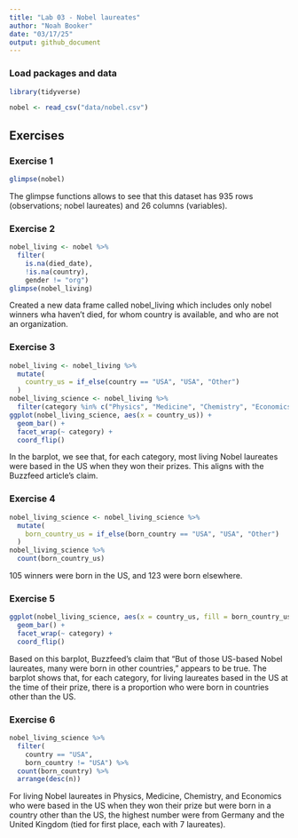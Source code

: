 ```yaml
---
title: "Lab 03 - Nobel laureates"
author: "Noah Booker"
date: "03/17/25"
output: github_document
---
```


### Load packages and data

```r
library(tidyverse) 
```

```r
nobel <- read_csv("data/nobel.csv")
```

## Exercises

### Exercise 1
```r
glimpse(nobel)
```

The glimpse functions allows to see that this dataset has 935 rows (observations; nobel laureates)
and 26 columns (variables).


### Exercise 2

```r
nobel_living <- nobel %>% 
  filter(
    is.na(died_date),
    !is.na(country),
    gender != "org")
glimpse(nobel_living)
```
Created a new data frame called nobel_living which includes only nobel winners wha haven't died,
for whom country is available, and who are not an organization.

### Exercise 3

```r
nobel_living <- nobel_living %>%
  mutate(
    country_us = if_else(country == "USA", "USA", "Other")
  )
nobel_living_science <- nobel_living %>%
  filter(category %in% c("Physics", "Medicine", "Chemistry", "Economics"))
ggplot(nobel_living_science, aes(x = country_us)) +
  geom_bar() +
  facet_wrap(~ category) +
  coord_flip()
```

In the barplot, we see that, for each category, most living Nobel laureates were based in the US
when they won their prizes. This aligns with the Buzzfeed article's claim.


### Exercise 4
```r
nobel_living_science <- nobel_living_science %>% 
  mutate(
    born_country_us = if_else(born_country == "USA", "USA", "Other")
  )
nobel_living_science %>% 
  count(born_country_us)
```

105 winners were born in the US, and 123 were born elsewhere.

### Exercise 5
```r
ggplot(nobel_living_science, aes(x = country_us, fill = born_country_us)) +
  geom_bar() +
  facet_wrap(~ category) +
  coord_flip()
```

Based on this barplot, Buzzfeed's claim that "But of those US-based Nobel laureates, many were born in other countries," appears to be true. The barplot shows that, for each category, for living laureates based in the US at the time of their prize, there is a proportion who were born in countries other than the US.

### Exercise 6
```r
nobel_living_science %>%
  filter(
    country == "USA", 
    born_country != "USA") %>% 
  count(born_country) %>% 
  arrange(desc(n))
```
For living Nobel laureates in Physics, Medicine, Chemistry, and Economics who were based in the US when they won their prize but were born in a country other than the US, the highest number were from Germany and the United Kingdom (tied for first place, each with 7 laureates).
